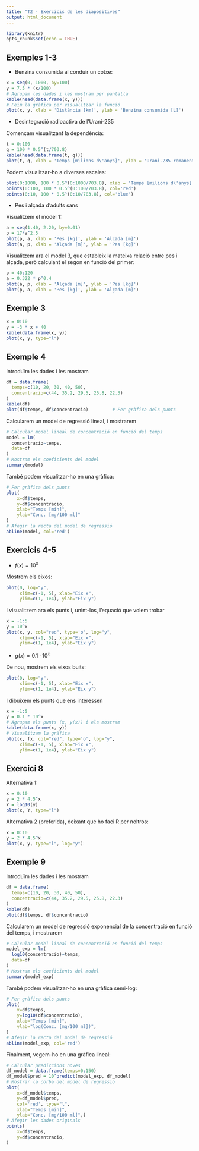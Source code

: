 ```yaml
---
title: "T2 - Exercicis de les diapositives"
output: html_document
---
```


```r
library(knitr)
opts_chunk$set(echo = TRUE)
```


## Exemples 1-3

* Benzina consumida al conduir un cotxe:

```r
x = seq(0, 1000, by=100)
y = 7.5 * (x/100)
# Agrupam les dades i les mostram per pantalla
kable(head(data.frame(x, y)))
# Feim la gràfica per visualitzar la funció
plot(x, y, xlab = 'Distància [km]', ylab = 'Benzina consumida [L]')
```

* Desintegració radioactiva de l'Urani-235

Començam visualitzant la dependència:

```r
t = 0:100
q = 100 * 0.5^(t/703.8)
kable(head(data.frame(t, q)))
plot(t, q, xlab = 'Temps [milions d\'anys]', ylab = 'Urani-235 remanent [g]')
```


Podem visualitzar-ho a diverses escales:

```r
plot(0:1000, 100 * 0.5^(0:1000/703.8), xlab = 'Temps [milions d\'anys]', ylab = 'Urani-235 remanent [g]')
points(0:100, 100 * 0.5^(0:100/703.8), col='red')
points(0:10, 100 * 0.5^(0:10/703.8), col='blue')
```

* Pes i alçada d'adults sans

Visualitzem el model 1:

```r
a = seq(1.40, 2.20, by=0.01)
p = 17*a^2.5
plot(p, a, xlab = 'Pes [kg]', ylab = 'Alçada [m]')
plot(a, p, xlab = 'Alçada [m]', ylab = 'Pes [kg]')
```

Visualitzem ara el model 3, que estableix la mateixa relació entre pes i alçada, però calculant el segon en funció del primer:

```r
p = 40:120
a = 0.322 * p^0.4
plot(a, p, xlab = 'Alçada [m]', ylab = 'Pes [kg]')
plot(p, a, xlab = 'Pes [kg]', ylab = 'Alçada [m]')
```

## Exemple 3

```r
x = 0:10
y = -3 * x + 40
kable(data.frame(x, y))
plot(x, y, type="l")
```



## Exemple 4

Introduïm les dades i les mostram

```r
df = data.frame(
  temps=c(10, 20, 30, 40, 50),
  concentracio=c(44, 35.2, 29.5, 25.8, 22.3)
)
kable(df)
plot(df$temps, df$concentracio)         # Fer gràfica dels punts 
```

Calcularem un model de regressió lineal, i mostrarem

```r
# Calcular model lineal de concentració en funció del temps
model = lm(
  concentracio~temps, 
  data=df
)
# Mostram els coeficients del model
summary(model)
```
També podem visualitzar-ho en una gràfica:

```r
# Fer gràfica dels punts       
plot(
    x=df$temps, 
    y=df$concentracio, 
    xlab="Temps [min]", 
    ylab="Conc. [mg/100 ml]"
)
# Afegir la recta del model de regressió
abline(model, col='red')
```



## Exercicis 4-5

* $f(x) = 10^x$

Mostrem els eixos:

```r
plot(0, log="y", 
     xlim=c(-1, 5), xlab="Eix x", 
     ylim=c(1, 1e4), ylab="Eix y")
```

I visualitzem ara els punts i, unint-los, l'equació que volem trobar

```r
x = -1:5
y = 10^x
plot(x, y, col="red", type='o', log="y",
     xlim=c(-1, 5), xlab="Eix x", 
     ylim=c(1, 1e4), ylab="Eix y")
```

* $g(x) = 0.1 \cdot 10^x$

De nou, mostrem els eixos buits:

```r
plot(0, log="y", 
     xlim=c(-1, 5), xlab="Eix x", 
     ylim=c(1, 1e4), ylab="Eix y")
```

I dibuixem els punts que ens interessen

```r
x = -1:5
y = 0.1 * 10^x
# Agrupam els punts (x, y(x)) i els mostram
kable(data.frame(x, y))
# Visualitzam la gràfica
plot(x, fx, col="red", type='o', log="y",
     xlim=c(-1, 5), xlab="Eix x", 
     ylim=c(1, 1e4), ylab="Eix y")
```






## Exercici 8

Alternativa 1:

```r
x = 0:10
y = 2 * 4.5^x
Y = log10(y)
plot(x, Y, type="l")
```


Alternativa 2 (preferida), deixant que ho faci R per noltros:

```r
x = 0:10
y = 2 * 4.5^x
plot(x, y, type="l", log="y")
```


## Exemple 9

Introduïm les dades i les mostram

```r
df = data.frame(
  temps=c(10, 20, 30, 40, 50),
  concentracio=c(44, 35.2, 29.5, 25.8, 22.3)
)
kable(df)
plot(df$temps, df$concentracio)
```

Calcularem un model de regressió exponencial de la concentració en funció del temps, i mostrarem

```r
# Calcular model lineal de concentració en funció del temps
model_exp = lm(
  log10(concentracio)~temps, 
  data=df
)
# Mostram els coeficients del model
summary(model_exp)
```

També podem visualitzar-ho en una gràfica semi-log:

```r
# Fer gràfica dels punts       
plot(
    x=df$temps, 
    y=log10(df$concentracio), 
    xlab="Temps [min]", 
    ylab="log(Conc. [mg/100 ml])",
)
# Afegir la recta del model de regressió
abline(model_exp, col='red')
```



Finalment, vegem-ho en una gràfica lineal:

```r
# Calcular prediccions noves
df_model = data.frame(temps=0:150)
df_model$pred = 10^predict(model_exp, df_model)
# Mostrar la corba del model de regressió
plot(
    x=df_model$temps, 
    y=df_model$pred, 
    col='red', type="l",
    xlab="Temps [min]", 
    ylab="Conc. [mg/100 ml]",)
# Afegir les dades originals
points(
    x=df$temps, 
    y=df$concentracio, 
)
```

